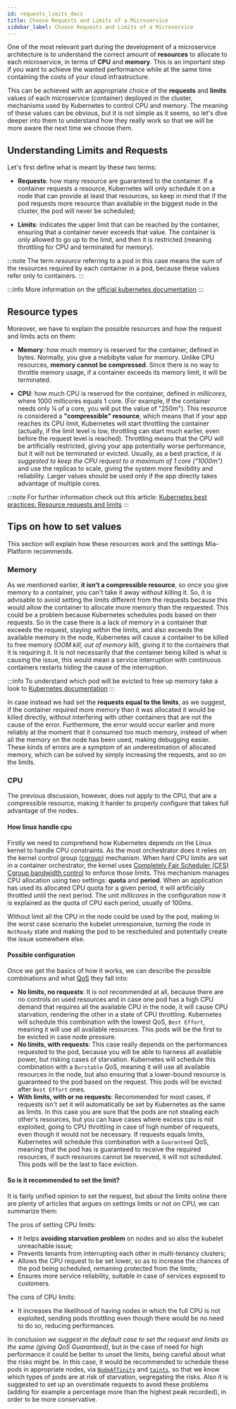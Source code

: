 ```yaml
---
id: requests_limits_docs
title: Choose Requests and Limits of a Microservice
sidebar_label: Choose Requests and Limits of a Microservice
---
```


One of the most relevant part during the development of a microservice architecture is to understand the correct amount of **resources** to allocate to each microservice, in terms of **CPU** and **memory**. This is an important step if you want to achieve the wanted performance while at the same time containing the costs of your cloud infrastructure.

This can be achieved with an appropriate choice of the **requests** and **limits** values of each microservice (container) deployed in the cluster, mechanisms used by Kubernetes to control CPU and memory. The meaning of these values can be obvious, but it is not simple as it seems, so let's dive deeper into them to understand how they really work so that we will be more aware the next time we choose them.

## Understanding Limits and Requests

Let's first define what is meant by these two terms:

- **Requests**: how many resource are guaranteed to the container. If a container requests a resource, Kubernetes will only schedule it on a node that can provide at least that resources, so keep in mind that if the pod requests more resource than available in the biggest node in the cluster, the pod will never be scheduled;

- **Limits**: indicates the upper limit that can be reached by the container, ensuring that a container never exceeds that value. The container is only allowed to go up to the limit, and then it is restricted (meaning throttling for CPU and terminated for memory).

:::note
The term _resource_ referring to a pod in this case means the sum of the resources required by each container in a pod, because these values refer only to containers.
:::

:::info
More information on the [official kubernetes documentation](https://kubernetes.io/docs/concepts/configuration/manage-resources-containers/)
:::

## Resource types

Moreover, we have to explain the possible resources and how the request and limits acts on them:

- **Memory**: how much memory is reserved for the container, defined in bytes. Normally, you give a mebibyte value for memory. Unlike CPU resources, **memory cannot be compressed**. Since there is no way to throttle memory usage, if a container exceeds its memory limit, it will be terminated.

- **CPU**: how much CPU is reserved for the container, defined in _millicores_, where 1000 millicores equals 1 core. (For example, If the container needs only ¼ of a core, you will put the value of "250m").
  This resource is considered a **"compressible" resource**, which means that if your app reaches its CPU limit, Kubernetes will start throttling the container (actually, if the limit level is low, throttling can start much earlier, even before the request level is reached). Throttling means that the CPU will be artificially restricted, giving your app potentially worse performance, but it will not be terminated or evicted.
  Usually, as a best practice, _it is suggested to keep the CPU request to a maximum of 1 core ("1000m")_ and use the replicas to scale, giving the system more flexibility and reliability. Larger values should be used only if the app directly takes advantage of multiple cores.

:::note
For further information check out this article: [Kubernetes best practices: Resource requests and limits](https://cloud.google.com/blog/products/containers-kubernetes/kubernetes-best-practices-resource-requests-and-limits)
:::

## Tips on how to set values

This section will explain how these resources work and the settings Mia-Platform recommends.

### Memory

As we mentioned earlier, **it isn't a compressible resource**, so once you give memory to a container, you can't take it away without killing it. So, it is advisable to avoid setting the limits different from the requests because this would allow the container to allocate more memory than the requested. This could be a problem because Kubernetes schedules pods based on their requests. So in the case there is a lack of memory in a container that exceeds the request, staying within the limits, and also exceeds the available memory in the node, Kubernetes will cause a container to be killed to free memory (_OOM kill, out of memory kill_), giving it to the containers that it is requiring it. It is not necessarily that the container being killed is what is causing the issue, this would mean a service interruption with continuous containers restarts hiding the cause of the interruption.

:::info
To understand which pod will be evicted to free up memory take a look to [Kubernetes documentation](https://kubernetes.io/docs/concepts/scheduling-eviction/node-pressure-eviction/#pod-selection-for-kubelet-eviction)
:::

In case instead we had set the **requests equal to the limits**, as we suggest, if the container required more memory than it was allocated it would be killed directly, without interfering with other containers that are not the cause of the error. Furthermore, the error would occur earlier and more reliably at the moment that it consumed too much memory, instead of when all the memory on the node has been used, making debugging easier. These kinds of errors are a symptom of an underestimation of allocated memory, which can be solved by simply increasing the requests, and so on the limits.

### CPU

The previous discussion, however, does not apply to the CPU, that are a compressible resource, making it harder to properly configure that takes full advantage of the nodes.

#### How linux handle cpu

Firstly we need to comprehend how Kubernetes depends on the Linux kernel to handle CPU constraints. As the most orchestrator does it relies on the kernel control group ([cgroup](https://docs.kernel.org/admin-guide/cgroup-v1/cgroups.html)) mechanism. When hard CPU limits are set in a container orchestrator, the kernel uses [Completely Fair Scheduler (CFS) Cgroup bandwidth control](https://www.kernel.org/doc/html/latest/scheduler/sched-bwc.html) to enforce those limits. This mechanism manages CPU allocation using two settings: **quota** and **period**. When an application has used its allocated CPU quota for a given period, it will artificially throttled until the next period. The unit _millicores_ in the configuration now it is explained as the quota of CPU each period, usually of 100ms.

Without limit all the CPU in the node could be used by the pod, making in the worst case scenario the kubelet unresponsive, turning the node in `NotReady` state and making the pod to be rescheduled and potentially create the issue somewhere else.

#### Possible configuration

Once we get the basics of how it works, we can describe the possible combinations and what [QoS](https://kubernetes.io/docs/concepts/workloads/pods/pod-qos/) they fall into:

- **No limits, no requests**: It is not recommended at all, because there are no controls on used resources and in case one pod has a high CPU demand that requires all the available CPU in the node, it will cause CPU starvation, rendering the other in a state of CPU throttling. Kubernetes will schedule this combination with the lowest QoS, `Best Effort`, meaning it will use all available resources. This pods will be the first to be evicted in case node pressure.
- **No limits, with requests**: This case really depends on the performances requested to the pod, because you will be able to harness all available power, but risking cases of starvation. Kubernetes will schedule this combination with a `Burstable` QoS, meaning it will use all available resources in the node, but also ensuring that a lower-bound resource is guaranteed to the pod based on the request. This pods will be evicted after `Best Effort` ones.
- **With limits, with or no requests**: Recommended for most cases, if requests isn't set it will automatically be set by Kubernetes as the same as limits. In this case you are sure that the pods are not stealing each other's resources, but you can have cases where excess cpu is not exploited, going to CPU throttling in case of high number of requests, even though it would not be necessary. If requests equals limits, Kubernetes will schedule this combination with a `Guaranteed` QoS, meaning that the pod has is guaranteed to receive the required resources, if such resources cannot be reserved, it will not scheduled. This pods will be the last to face eviction.

#### So is it recommended to set the limit?

It is fairly unified opinion to set the request, but about the limits online there are plenty of articles that argues on settings limits or not on CPU, we can summarize them:

The pros of setting CPU limits:

- It helps **avoiding starvation problem** on nodes and so also the kubelet unreachable issue;
- Prevents tenants from interrupting each other in multi-tenancy clusters;
- Allows the CPU request to be set lower, so as to increase the chances of the pod being scheduled, remaining protected from the limits;
- Ensures more service reliability, suitable in case of services exposed to customers.

The cons of CPU limits:

- It increases the likelihood of having nodes in which the full CPU is not exploited, sending pods throttling even though there would be no need to do so, reducing performances.

In conclusion _we suggest in the default case to set the request and limits as the same (giving QoS Guaranteed)_, but in the case of need for high performance it could be better to unset the limits, being careful about what the risks might be. In this case, it would be recommended to schedule these pods in appropriate nodes, via [`NodeAffinity`](https://kubernetes.io/docs/concepts/scheduling-eviction/assign-pod-node/#affinity-and-anti-affinity) and [`taints`](https://kubernetes.io/docs/concepts/scheduling-eviction/taint-and-toleration/), so that we know which types of pods are at risk of starvation, segregating the risks. Also it is suggested to set up an overstimate requests to avoid these problems (adding for example a percentage more than the highest peak recorded), in order to be more conservative.
